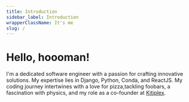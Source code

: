 ```yaml
---
title: Introduction
sidebar_label: Introduction
wrapperClassName: It's me
slug: /
---
```


# Hello, hoooman! 

I'm a dedicated software engineer with a passion for crafting innovative solutions. My expertise lies in Django, Python, Conda, and ReactJS.  My coding journey intertwines with a love for pizza,tackling foobars, a fascination with physics, and my role as a co-founder at [Kitiplex](https://github.com/kitiplex).


<!-- Beyond coding, I have a special place in my heart for pizza—I love it more than ever. From tackling foobars to exploring everything else in the vast landscape of software development, join me in this journey through projects, technologies, and the occasional pizza break!🍕 -->

